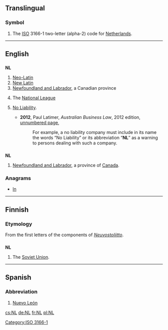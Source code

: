 {{also|.nl|nl|nl.|␤}}
==Translingual==

===Symbol===
{{head|mul|symbol}}
# The [[ISO]] 3166-1 two-letter (alpha-2) code for [[Netherlands]].

[[Category:ISO 3166-1]]
----

==English==

==={{initialism}}===
'''NL'''

# [[Neo-Latin]]
# [[New Latin]]
# [[Newfoundland and Labrador]], a Canadian province
# {{US}}{{Canada}}{{baseball}} The [[National League]]
# {{Australia|business|legal|in a company name}}[[no liability|No Liability]].
#* '''2012''', Paul Latimer, ''Australian Business Law'', 2012 edition, [http://books.google.com.au/books?id=FsGY43LveKoC&pg=PT1524&dq=%22nl%22+liability+australia+-intitle:%22%22+-inauthor:%22%22&hl=en&sa=X&ei=b1m_T-KQLqG3iQfto9G_Cg&redir_esc=y#v=onepage&q&f=false unnumbered page],
#*: For example, a no liability company must include in its name the words “No Liability” or its abbreviation “'''NL'''” as a warning to persons dealing with such a company.

==={{abbreviation}}===
'''NL'''

# [[Newfoundland and Labrador]], a province of [[Canada]].

===Anagrams===
* [[ln#English|ln]]

----

==Finnish==

===Etymology===
From the first letters of the components of ''[[Neuvostoliitto]]''.

==={{initialism-old|fi}}===
'''NL'''

# The [[Soviet Union]].

----

==Spanish==

===Abbreviation===
{{head|es|abbreviation}}

# [[Nuevo León]] {{gloss|Mexican state}}

[[cs:NL]]
[[de:NL]]
[[fr:NL]]
[[pl:NL]]